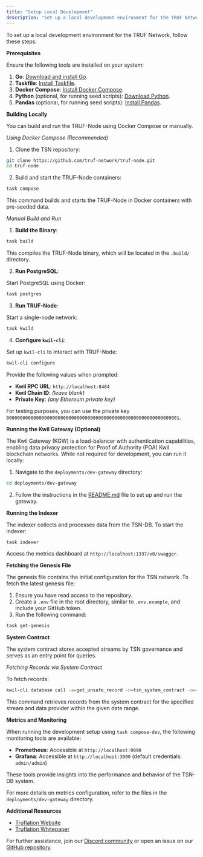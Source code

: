 ---
title: "Setup Local Development"
description: "Set up a local development environment for the TRUF Network."
---

To set up a local development environment for the TRUF Network, follow these steps:

**Prerequisites**

Ensure the following tools are installed on your system:

1. **Go**: [Download and install Go](https://golang.org/doc/install).
2. **Taskfile**: [Install Taskfile](https://taskfile.dev/installation).
3. **Docker Compose**: [Install Docker Compose](https://docs.docker.com/compose).
4. **Python** (optional, for running seed scripts): [Download Python](https://www.python.org/downloads).
5. **Pandas** (optional, for running seed scripts): [Install Pandas](https://pandas.pydata.org).

**Building Locally**

You can build and run the TRUF-Node using Docker Compose or manually.

*Using Docker Compose (Recommended)*

1. Clone the TSN repository:

```bash
git clone https://github.com/truf-network/truf-node.git
cd truf-node
```

2. Build and start the TRUF-Node containers:

```bash
task compose
```

This command builds and starts the TRUF-Node in Docker containers with pre-seeded data.

*Manual Build and Run*

1. **Build the Binary**:

```bash
task build
```

This compiles the TRUF-Node binary, which will be located in the `.build/` directory.

2. **Run PostgreSQL**:

Start PostgreSQL using Docker:

```bash
task postgres
```

3. **Run TRUF-Node**:

Start a single-node network:

```bash
task kwild
```

4. **Configure `kwil-cli`**:

Set up `kwil-cli` to interact with TRUF-Node:

```bash
kwil-cli configure
```

Provide the following values when prompted:

- **Kwil RPC URL**: `http://localhost:8484`
- **Kwil Chain ID**: *(leave blank)*
- **Private Key**: *(any Ethereum private key)*

For testing purposes, you can use the private key `0000000000000000000000000000000000000000000000000000000000000001`.

**Running the Kwil Gateway (Optional)**

The Kwil Gateway (KGW) is a load-balancer with authentication capabilities, enabling data privacy protection for Proof of Authority (POA) Kwil blockchain networks. While not required for development, you can run it locally:

1. Navigate to the `deployments/dev-gateway` directory:

```bash
cd deployments/dev-gateway
```

2. Follow the instructions in the [README.md](https://github.com/truflation/tsn/deployments/dev-gateway/README.md) file to set up and run the gateway.

**Running the Indexer**

The indexer collects and processes data from the TSN-DB. To start the indexer:

```bash
task indexer
```

Access the metrics dashboard at `http://localhost:1337/v0/swagger`.

**Fetching the Genesis File**

The genesis file contains the initial configuration for the TSN network. To fetch the latest genesis file:

1. Ensure you have read access to the repository.
2. Create a `.env` file in the root directory, similar to `.env.example`, and include your GitHub token.
3. Run the following command:

```bash
task get-genesis
```

**System Contract**

The system contract stores accepted streams by TSN governance and serves as an entry point for queries.

*Fetching Records via System Contract*

To fetch records:

```bash
kwil-cli database call -a=get_unsafe_record -n=tsn_system_contract -o=<owner_address> stream_id:<stream_id> date_from:2024-06-01 date_to:2024-06-17 --private-key <private_key> --provider <provider_url>
```

This command retrieves records from the system contract for the specified stream and data provider within the given date range.

**Metrics and Monitoring**

When running the development setup using `task compose-dev`, the following monitoring tools are available:

- **Prometheus**: Accessible at `http://localhost:9090`
- **Grafana**: Accessible at `http://localhost:3000` (default credentials: `admin/admin`)

These tools provide insights into the performance and behavior of the TSN-DB system.

For more details on metrics configuration, refer to the files in the `deployments/dev-gateway` directory.

**Additional Resources**

- [Truflation Website](https://truflation.com)
- [Truflation Whitepaper](https://whitepaper.truflation.com)

For further assistance, join our [Discord community](https://discord.com/invite/5AMCBYxfW4) or open an issue on our [GitHub repository](https://github.com/truf-network/truf-network/issues).